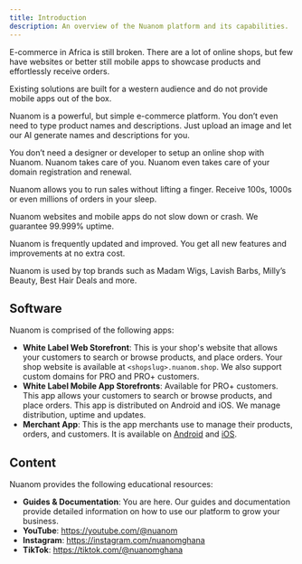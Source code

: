 ```yaml
---
title: Introduction
description: An overview of the Nuanom platform and its capabilities.
---
```


E-commerce in Africa is still broken. There are a lot of online shops, but few have websites or better still mobile apps to showcase products and effortlessly receive orders.

Existing solutions are built for a western audience and do not provide mobile apps out of the box.

Nuanom is a powerful, but simple e-commerce platform. You don’t even need to type product names and descriptions. Just upload an image and let our AI generate names and descriptions for you.

You don’t need a designer or developer to setup an online shop with Nuanom. Nuanom takes care of you. Nuanom even takes care of your domain registration and renewal.

Nuanom allows you to run sales without lifting a finger. Receive 100s, 1000s or even millions of orders in your sleep.

Nuanom websites and mobile apps do not slow down or crash. We guarantee 99.999% uptime. 

Nuanom is frequently updated and improved. You get all new features and improvements at no extra cost.

Nuanom is used by top brands such as Madam Wigs, Lavish Barbs, Milly’s Beauty, Best Hair Deals and more.


## Software

Nuanom is comprised of the following apps:

- **White Label Web Storefront**: This is your shop's website that allows your customers to search or browse products, 
  and place orders. Your shop website is available at `<shopslug>.nuanom.shop`. 
  We also support custom domains for PRO and PRO+ customers.
- **White Label Mobile App Storefronts**: Available for PRO+ customers. This app allows your customers to search or browse products, and place orders. 
  This app is distributed on Android and iOS. We manage distribution, uptime and updates.
- **Merchant App**: This is the app merchants use to manage their
  products, orders, and customers. It is available on [Android](https://play.google.com/store/apps/details?id=com.nuanom.apps.merchant) and [iOS](https://apps.apple.com/gh/app/nuanom/id6470391999).

## Content

Nuanom provides the following educational resources:

- **Guides & Documentation**: You are here. Our guides and documentation provide detailed information on how to use our platform to grow your business.
- **YouTube**: https://youtube.com/@nuanom
- **Instagram**: https://instagram.com/nuanomghana
- **TikTok**: https://tiktok.com/@nuanomghana

